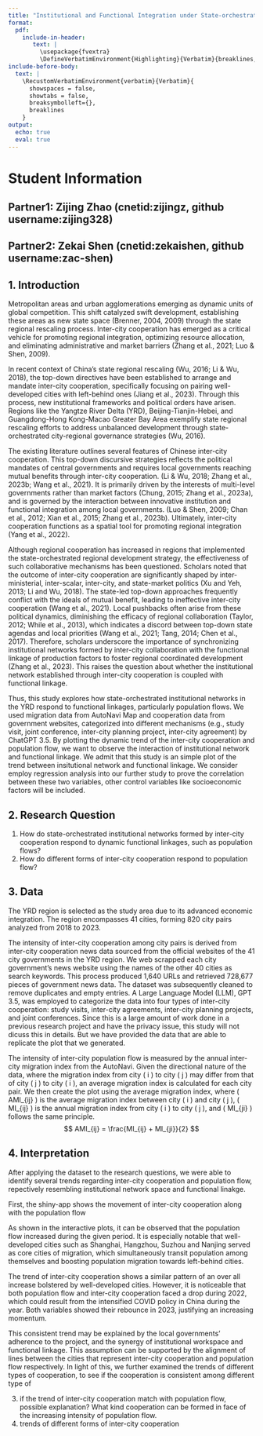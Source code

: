 ```yaml
---
title: "Institutional and Functional Integration under State-orchestrated Regional Strategy: Yangtze River Delta (YRD)"
format: 
  pdf:
    include-in-header: 
       text: |
         \usepackage{fvextra}
         \DefineVerbatimEnvironment{Highlighting}{Verbatim}{breaklines,commandchars=\\\{\}}
include-before-body:
  text: |
    \RecustomVerbatimEnvironment{verbatim}{Verbatim}{
      showspaces = false,
      showtabs = false,
      breaksymbolleft={},
      breaklines
    }
output:
  echo: true
  eval: true
---
```



# Student Information
## Partner1: Zijing Zhao (cnetid:zijingz, github username:zijing328)
## Partner2: Zekai Shen (cnetid:zekaishen, github username:zac-shen)

## 1. Introduction
Metropolitan areas and urban agglomerations emerging as dynamic units of global competition. This shift catalyzed swift development, establishing these areas as new state space (Brenner, 2004, 2009) through the state regional rescaling process. Inter-city cooperation has emerged as a critical vehicle for promoting regional integration, optimizing resource allocation, and eliminating administrative and market barriers (Zhang et al., 2021; Luo & Shen, 2009). 

In recent context of China’s state regional rescaling (Wu, 2016; Li & Wu, 2018), the top-down directives have been established to arrange and mandate inter-city cooperation, specifically focusing on pairing well-developed cities with left-behind ones (Jiang et al., 2023). Through this process, new institutional frameworks and political orders have arisen. Regions like the Yangtze River Delta (YRD), Beijing-Tianjin-Hebei, and Guangdong-Hong Kong-Macao Greater Bay Area exemplify state regional rescaling efforts to address unbalanced development through state-orchestrated city-regional governance strategies (Wu, 2016). 

The existing literature outlines several features of Chinese inter-city cooperation. This top-down discursive strategies reflects the political mandates of central governments and requires local governments reaching mutual benefits through inter-city cooperation.  (Li & Wu, 2018; Zhang et al., 2023b; Wang et al., 2021). It is primarily driven by the interests of multi-level governments rather than market factors (Chung, 2015; Zhang et al., 2023a), and is governed by the interaction between innovative institution and functional integration among local governments.  (Luo & Shen, 2009; Chan et al., 2012; Xian et al., 2015; Zhang et al., 2023b). Ultimately, inter-city cooperation functions as a spatial tool for promoting regional integration (Yang et al., 2022).

Although regional cooperation has increased in regions that implemented the state-orchestrated regional development strategy, the effectiveness of such collaborative mechanisms has been questioned. Scholars noted that the outcome of inter-city cooperation are significantly shaped by inter-ministerial, inter-scalar, inter-city, and state-market politics (Xu and Yeh, 2013; Li and Wu, 2018). The state-led top-down approaches frequently conflict with the ideals of mutual benefit, leading to ineffective inter-city cooperation (Wang et al., 2021). Local pushbacks often arise from these political dynamics, diminishing the efficacy of regional collaboration (Taylor, 2012; While et al., 2013), which indicates a discord between top-down state agendas and local priorities (Wang et al., 2021; Tang, 2014; Chen et al., 2017). Therefore, scholars underscore the importance of synchronizing institutional networks formed by inter-city collaboration with the functional linkage of production factors to foster regional coordinated development (Zhang et al., 2023). This raises the question about whether the institutional network established through inter-city cooperation is coupled with functional linkage.

Thus, this study explores how state-orchestrated institutional networks in the YRD respond to functional linkages, particularly population flows. We used  migration data from AutoNavi Map and cooperation data from government websites, categorized into different mechanisms (e.g., study visit, joint conference, inter-city planning project, inter-city agreement) by ChatGPT 3.5. By plotting the dynamic trend of the inter-city cooperation and population flow, we want to observe the interaction of institutional network and functional linkage. We admit that this study is an simple plot of the trend between insitutional network and functional linkage. We consider employ regression analysis into our further study to prove the correlation between these two variables, other control variables like socioeconomic factors will be included.


## 2. Research Question
1. How do state-orchestrated institutional networks formed by inter-city cooperation respond to dynamic functional linkages, such as population flows? 
2. How do different forms of inter-city cooperation respond to population flow?



## 3. Data
The YRD region is selected as the study area due to its advanced economic integration. The region encompasses 41 cities, forming 820 city pairs analyzed from 2018 to 2023. 

The intensity of inter-city cooperation among city pairs is derived from inter-city cooperation news data sourced from the official websites of the 41 city governments in the YRD region. We web scrapped each city government’s news website using the names of the other 40 cities as search keywords. This process produced 1,640 URLs and retrieved 728,677 pieces of government news data. The dataset was subsequently cleaned to remove duplicates and empty entries. A Large Language Model (LLM), GPT 3.5, was employed to categorize the data into four types of inter-city cooperation: study visits, inter-city agreements, inter-city planning projects, and joint conferences. Since this is a large amount of work done in a previous research project and have the privacy issue, this study will not dicuss this in details. But we have provided the data that are able to replicate the plot that we generated.

The intensity of inter-city population flow is measured by the annual inter-city migration index from the AutoNavi. Given the directional nature of the data, where the migration index from city \( i \)  to city \( j \) may differ from that of city \( j \) to city \( i \), an average migration index is calculated for each city pair. We then create the plot using the average migration index, where \( AMI_{ij} \) is the average migration index between city \( i \) and city \( j \), \( MI_{ij} \) is the annual migration index from city \( i \) to city \( j \), and \( MI_{ji} \) follows the same principle.
$$
AMI_{ij} = \frac{MI_{ij} + MI_{ji}}{2}
$$


## 4. Interpretation 

After applying the dataset to the research questions, we were able to identify several trends regarding inter-city cooperation and population flow, repectively resembling institutional network space and functional linakge.

First, the shiny-app shows the movement of inter-city cooperation along with the population flow

As shown in the interactive plots, it can be observed that the population flow increased during the given period. It is especially notable that well-developed cities such as Shanghai, Hangzhou, Suzhou and Nanjing served as core cities of migration, which simultaneously transit population among themselves and boosting population migration towards left-behind cities.

The trend of inter-city cooperation shows a similar pattern of an over all increase bolstered by well-developed cities. However, it is noticeable that both population flow and inter-city cooperation faced a drop during 2022, which could result from the intensified COVID policy in China during the year. Both variables showed their rebounce in 2023, justifying an increasing momentum. 

This consistent trend may be explained by the local governments' adherence to the project, and the synergy of institutional workspace and functional linkage. This assumption can be supported by the alignment of lines between the cities that represent inter-city cooperation and population flow respectively. In light of this, we further examined the trends of different types of cooperation, to see if the cooperation is consistent among different type of 

3. if the trend of inter-city cooperation match with population flow, possible explanation? What kind cooperation can be formed in face of the increasing intensity of population flow.
4. trends of different forms of inter-city cooperation


